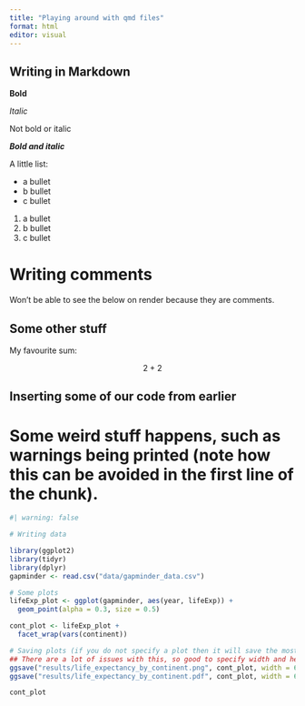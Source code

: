 ```yaml
---
title: "Playing around with qmd files"
format: html
editor: visual
---
```


## Writing in Markdown

**Bold**

*Italic*

Not bold or italic

***Bold and italic***

A little list:

-   a bullet
-   b bullet
-   c bullet

1.  a bullet
2.  b bullet
3.  c bullet

# Writing comments

Won't be able to see the below on render because they are comments.

```{=html}
<!-- This is a comment that will not appear in the render (but it does appear in the visual as bright green, do not worry about this).

We get this by doing ctrl + shift + c-->
```
<!-- hello -->

## Some other stuff

My favourite sum: 

$$
2+2
$$



## Inserting some of our code from earlier
# Some weird stuff happens, such as warnings being printed (note how this can be avoided in the first line of the chunk).

```r
#| warning: false

# Writing data

library(ggplot2)
library(tidyr)
library(dplyr)
gapminder <- read.csv("data/gapminder_data.csv")

# Some plots
lifeExp_plot <- ggplot(gapminder, aes(year, lifeExp)) +
  geom_point(alpha = 0.3, size = 0.5)

cont_plot <- lifeExp_plot +
  facet_wrap(vars(continent))

# Saving plots (if you do not specify a plot then it will save the most recent plot)
## There are a lot of issues with this, so good to specify width and height (6:4 works okay in this example, and creates a file of 240KB.)
ggsave("results/life_expectancy_by_continent.png", cont_plot, width = 6, height = 4)
ggsave("results/life_expectancy_by_continent.pdf", cont_plot, width = 6, height = 4)

cont_plot
```
